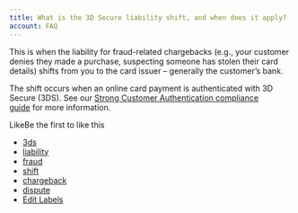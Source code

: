```yaml
---
title: What is the 3D Secure liability shift, and when does it apply?
account: FAQ 
---
```


This is when the liability for fraud-related chargebacks (e.g., your customer denies they made a purchase, suspecting someone has stolen their card details) shifts from you to the card issuer – generally the customer’s bank.

The shift occurs when an online card payment is authenticated with 3D Secure (3DS). See our [Strong Customer Authentication compliance guide](/display/DOCS/SCA+compliance+guide) for more information.

LikeBe the first to like this

*   [3ds](/label/FAQ/3ds)
*   [liability](/label/FAQ/liability)
*   [fraud](/label/FAQ/fraud)
*   [shift](/label/FAQ/shift)
*   [chargeback](/label/FAQ/chargeback)
*   [dispute](/label/FAQ/dispute)
*   [Edit Labels](# "Edit Labels (Type 'l')")




